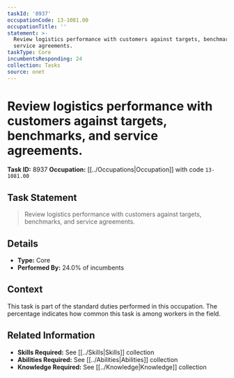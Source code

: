 ```yaml
---
taskId: '8937'
occupationCode: 13-1081.00
occupationTitle: ''
statement: >-
  Review logistics performance with customers against targets, benchmarks, and
  service agreements.
taskType: Core
incumbentsResponding: 24
collection: Tasks
source: onet
---
```

# Review logistics performance with customers against targets, benchmarks, and service agreements.

**Task ID:** 8937
**Occupation:** [[../Occupations|Occupation]] with code `13-1081.00`

## Task Statement

> Review logistics performance with customers against targets, benchmarks, and service agreements.

## Details

- **Type:** Core
- **Performed By:** 24.0% of incumbents

## Context

This task is part of the standard duties performed in this occupation. The percentage indicates how common this task is among workers in the field.

## Related Information

- **Skills Required:** See [[../Skills|Skills]] collection
- **Abilities Required:** See [[../Abilities|Abilities]] collection
- **Knowledge Required:** See [[../Knowledge|Knowledge]] collection
